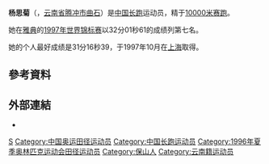 {{Infobox sportsperson
| name                      = 楊思菊
| image                     = 
| image_size                = 
| alt                       = 
| caption                   = 
| real_name                 = 
| native_name               = 
| native_name_lang          = 
| romanizedname             = 
| english_name              = 
| birth_name                = 
| nationality               = 
| national_team             = 
| ethnicity                 = 
| hometown                  = 
| citizenship               = 
| birth_date                = {{Birth date and age|year=1973|month=4|day=19}}
| birth_place               = 
| death_date                = 
| death_place               = 
| resting_place             = 
| resting_place_coordinates = 
| monuments                 = 
| residence                 = 
| education                 = 
| alma_mater                = 
| occupation                =
| years_active              = 1996 -
| agent                     = 
| height                    = 
| weight                    = 
| spouse                    = 
| life_partner              = 
| website                   = 
| country                   = 
| sport                     = 田徑
| position                  = 
| shoots                    = 
| catches                   = 
| disability                = 
| disability_class          = 
| weight_class              = 
| weight_class_type         = 
| rank                      = 
| event                     = 長跑
| event_type                = 
| universityteam            = 
| collegeteam               = 
| league                    = 
| league_type               = 
| club                      = 
| team                      = 
| turnedpro                 = 
| turnedpro_type            = 
| partner                   = 
| former_partner            = 
| coach                     = 羅為信
| retired                   = 
| coaching                  = 
| worlds                    = 
{{ubl
|'''1997年世界田徑錦標賽'''：10000公尺第七名
}}
| regionals                 = 
| nationals                 = 
{{ubl
|'''1996年大阪大獎賽'''：5000公尺第五名
|'''1997年中國全國運動會女子組'''：10000公尺第九名
}}
| olympics                  = 
{{ubl
|'''1996年夏季奧林匹克運動會'''：10000公尺第19名
}}
| paralympics               = 
| highestranking            = 
| pb                        = 
{{ubl
 |'''5000公尺'''：15分07.97秒 （1997年）
 |'''10000公尺'''：31分16.39秒 （1997年）
}}
| medaltemplates            = 
| show-medals               = 
| medaltemplates-title      = 
| updated                   = 2017年1月7日
}}
'''杨思菊'''（{{bd|1973年|4月19日|catIdx=Y}}，[[云南省|云南省]][[腾冲市|腾冲市]][[曲石|曲石]]）是[[中国|中国]][[长跑|长跑]]运动员，精于[[10000米赛跑|10000米赛跑]]。

她在[[雅典|雅典]]的[[1997年世界田径锦标赛|1997年世界锦标赛]]以32分01秒61的成绩列第七名。

她的个人最好成绩是31分16秒39，于1997年10月在[[上海|上海]]取得。

== 參考資料 ==
{{Reflist}}

== 外部連結 ==
*{{IAAF name|110031}}

{{DEFAULTSORT:Y}}

[[Category:杨姓|S]]
[[Category:中国奥运田径运动员|Category:中国奥运田径运动员]]
[[Category:中国长跑运动员|Category:中国长跑运动员]]
[[Category:1996年夏季奥林匹克运动会田径运动员|Category:1996年夏季奥林匹克运动会田径运动员]]
[[Category:保山人|Category:保山人]]
[[Category:云南籍运动员|Category:云南籍运动员]]